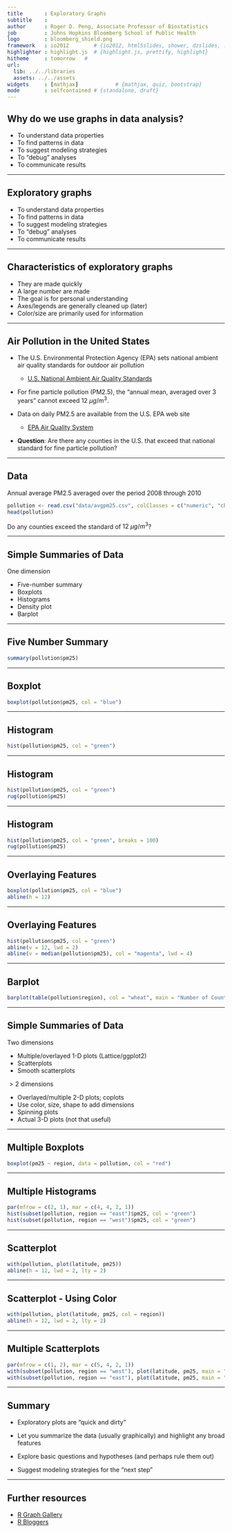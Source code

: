 ```yaml
---
title       : Exploratory Graphs
subtitle    : 
author      : Roger D. Peng, Associate Professor of Biostatistics 
job         : Johns Hopkins Bloomberg School of Public Health
logo        : bloomberg_shield.png
framework   : io2012        # {io2012, html5slides, shower, dzslides, ...}
highlighter : highlight.js  # {highlight.js, prettify, highlight}
hitheme     : tomorrow   # 
url:
  lib: ../../libraries
  assets: ../../assets
widgets     : [mathjax]            # {mathjax, quiz, bootstrap}
mode        : selfcontained # {standalone, draft}
---
```


## Why do we use graphs in data analysis? 

* To understand data properties
* To find patterns in data
* To suggest modeling strategies
* To "debug" analyses
* To communicate results

---

## Exploratory graphs

* <redtext>To understand data properties</redtext>
* <redtext>To find patterns in data</redtext>
* <redtext>To suggest modeling strategies</redtext>
* <redtext>To "debug" analyses</redtext>
* To communicate results

---

## Characteristics of exploratory graphs

* They are made quickly
* A large number are made
* The goal is for personal understanding
* Axes/legends are generally cleaned up (later)
* Color/size are primarily used for information

---

## Air Pollution in the United States

* The U.S. Environmental Protection Agency (EPA) sets national ambient
  air quality standards for outdoor air pollution

  * [U.S. National Ambient Air Quality Standards](http://www.epa.gov/air/criteria.html)

* For fine particle pollution (PM2.5), the "annual mean, averaged over
  3 years" cannot exceed $12~\mu g/m^3$.

* Data on daily PM2.5 are available from the U.S. EPA web site

  - [EPA Air Quality System](http://www.epa.gov/ttn/airs/airsaqs/detaildata/downloadaqsdata.htm)

* **Question**: Are there any counties in the U.S. that exceed that
  national standard for fine particle pollution?

---

## Data

Annual average PM2.5 averaged over the period 2008 through 2010

```r
pollution <- read.csv("data/avgpm25.csv", colClasses = c("numeric", "character", "factor", "numeric", "numeric"))
head(pollution)
```

Do any counties exceed the standard of $12~\mu g/m^3$?

---

## Simple Summaries of Data


One dimension

* Five-number summary
* Boxplots
* Histograms
* Density plot
* Barplot

---

## Five Number Summary

```r
summary(pollution$pm25)
```

---

## Boxplot

```r
boxplot(pollution$pm25, col = "blue")
```

---

## Histogram

```r
hist(pollution$pm25, col = "green")
```

---

## Histogram

```r
hist(pollution$pm25, col = "green")
rug(pollution$pm25)
```

---

## Histogram

```r
hist(pollution$pm25, col = "green", breaks = 100)
rug(pollution$pm25)
```

---

## Overlaying Features

```r
boxplot(pollution$pm25, col = "blue")
abline(h = 12)
```


---

## Overlaying Features

```r
hist(pollution$pm25, col = "green")
abline(v = 12, lwd = 2)
abline(v = median(pollution$pm25), col = "magenta", lwd = 4)
```

---

## Barplot

```r
barplot(table(pollution$region), col = "wheat", main = "Number of Counties in Each Region")
```

---

## Simple Summaries of Data

Two dimensions

* Multiple/overlayed 1-D plots (Lattice/ggplot2)
* Scatterplots
* Smooth scatterplots

$> 2$ dimensions

* Overlayed/multiple 2-D plots; coplots
* Use color, size, shape to add dimensions
* Spinning plots
* Actual 3-D plots (not that useful)


---

## Multiple Boxplots

```r
boxplot(pm25 ~ region, data = pollution, col = "red")
```

---

## Multiple Histograms

```r
par(mfrow = c(2, 1), mar = c(4, 4, 2, 1))
hist(subset(pollution, region == "east")$pm25, col = "green")
hist(subset(pollution, region == "west")$pm25, col = "green")
```

---

## Scatterplot

```r
with(pollution, plot(latitude, pm25))
abline(h = 12, lwd = 2, lty = 2)
```

---

## Scatterplot - Using Color

```r
with(pollution, plot(latitude, pm25, col = region))
abline(h = 12, lwd = 2, lty = 2)
```

---

## Multiple Scatterplots

```r
par(mfrow = c(1, 2), mar = c(5, 4, 2, 1))
with(subset(pollution, region == "west"), plot(latitude, pm25, main = "West"))
with(subset(pollution, region == "east"), plot(latitude, pm25, main = "East"))
```

---

## Summary

* Exploratory plots are "quick and dirty"

* Let you summarize the data (usually graphically) and highlight any broad features

* Explore basic questions and hypotheses (and perhaps rule them out)

* Suggest modeling strategies for the "next step"

---


## Further resources

* [R Graph Gallery](http://gallery.r-enthusiasts.com/)
* [R Bloggers](http://www.r-bloggers.com/)










